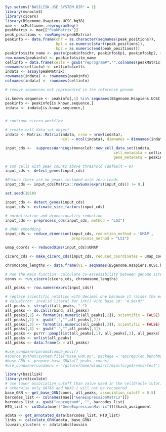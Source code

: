 ```r
Sys.setenv("BASILISK_USE_SYSTEM_DIR" = 1)
library(monocle3)
library(cicero)
library(BSgenome.Hsapiens.UCSC.hg38)
mae <- scMultiome::reprogramSeq()
peakMatrix <- mae[["PeakMatrix"]]
peak_positions <- rowRanges(peakMatrix)
peakinfo <- data.frame(chr = as.character(seqnames(peak_positions)),
                       bp1 = as.numeric(start(peak_positions)),
                       bp2 = as.numeric(end(peak_positions)))
peakinfo$site_name <- paste(peakinfo$chr, peakinfo$bp1, peakinfo$bp2, sep="_")
row.names(peakinfo) <- peakinfo$site_name
cellinfo = data.frame(cells = gsub("reprogram#","",colnames(peakMatrix)))
rownames(cellinfo) <- cellinfo$cells
indata <- assay(peakMatrix)
rownames(indata) <- rownames(peakinfo)
colnames(indata) <- rownames(cellinfo)

# remove sequences not represented in the reference genome

is.known.sequence <- peakinfo[,1] %in% seqnames(BSgenome.Hsapiens.UCSC.hg38)
peakinfo <- peakinfo[is.known.sequence,]
indata <- indata[is.known.sequence,]


# continue cicero workflow

# create cell_data_set object
indata <- Matrix::Matrix(indata, nrow = nrow(indata),
                         ncol = ncol(indata), dimnames = dimnames(indata))

input_cds <-  suppressWarnings(monocle3::new_cell_data_set(indata,
                                                 cell_metadata = cellinfo,
                                                 gene_metadata = peakinfo))

# sum cells with peak counts above threshold (default = 0)
input_cds <- detect_genes(input_cds)

#Ensure there are no peaks included with zero reads
input_cds <- input_cds[Matrix::rowSums(exprs(input_cds)) != 0,]

set.seed(1010)

input_cds <- detect_genes(input_cds)
input_cds <- estimate_size_factors(input_cds)

# normalization and dimensionality reduction
input_cds <- preprocess_cds(input_cds, method = "LSI")

# UMAP embedding
input_cds <- reduce_dimension(input_cds, reduction_method = 'UMAP',
                              preprocess_method = "LSI")

umap_coords <- reducedDims(input_cds)$UMAP

cicero_cds <- make_cicero_cds(input_cds, reduced_coordinates = umap_coords)

chromosome_lengths <- data.frame(V1 = seqnames(BSgenome.Hsapiens.UCSC.hg38), V2 = seqlengths(BSgenome.Hsapiens.UCSC.hg38))

# Run the main function: calculate co-assessibility between genome sites to predict cis-regulatory interactions
conns <- run_cicero(cicero_cds, chromosome_lengths)

all_peaks <- row.names(exprs(input_cds))

# replace scientific notation with decimal one because it raises the error in python:
# ValueError: invalid literal for int() with base 10: '4.9e+07'
all_peaks <- strsplit(all_peaks, "_")
all_peaks <- do.call(rbind, all_peaks)
all_peaks[,2] <- format(as.numeric(all_peaks[,2]), scientific = FALSE)
all_peaks[,2] <- gsub(" ","",all_peaks[,2])
all_peaks[,3] <- format(as.numeric(all_peaks[,3]), scientific = FALSE)
all_peaks[,3] <- gsub(" ","",all_peaks[,3])
all_peaks <- purrr::pmap(list(all_peaks[,1], all_peaks[,2], all_peaks[,3]), function(x1,x2,x3) paste(x1,x2,x3,sep="_"))
all_peaks <- unlist(all_peaks)
all_peaks <- data.frame(x = all_peaks)
```

```r

#use_condaenv(params$conda_envir)
#source_python(system.file("base_GRN.py", package = "epiregulon.benchmark"))
#base_GRN <- prepare_base_GRN(all_peaks, conns)
#use_condaenv(condaenv = "/gstore/home/wlodarct/miniforge3/envs/test")
```

```r
library(basilisk)
library(reticulate)
# use lower association_cutoff than value used in the cellOracle tutorial
# otherwise only GATA6 and NKX2-1 will not be recovered
base_GRN <- get_base_GRN(conns, all_peaks, association_cutoff = 0.5)
barcodes_list <- colnames(mae[["GeneExpressionMatrix"]])
barcodes_list <- gsub("reprogram#", "", barcodes_list)
HTO_list <- colData(mae[["GeneExpressionMatrix"]])$hash_assignment
```
```r
adata <- get_annotated_data(barcodes_list, HTO_list)
links <- calculate_GRN(adata, base_GRN)
louvain_clusters <- adata$obs$louvain
```
